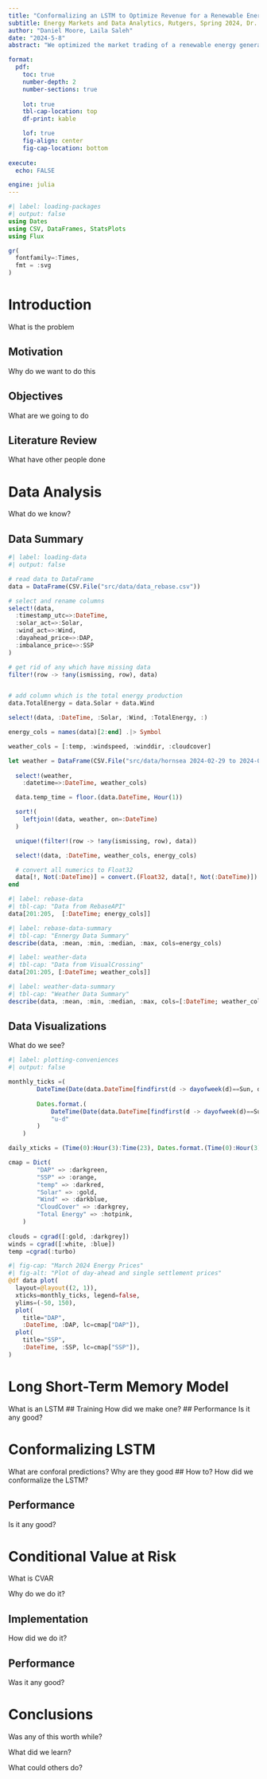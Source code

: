 ```yaml
---
title: "Conformalizing an LSTM to Optimize Revenue for a Renewable Energy Operator using Conditional Value at Risk"
subtitle: Energy Markets and Data Analytics, Rutgers, Spring 2024, Dr. Robert Mieth
author: "Daniel Moore, Laila Saleh"
date: "2024-5-8"
abstract: "We optimized the market trading of a renewable energy generation operator with conditional value at risk based on probabilistic forecasts made with a conformalized Long Short-term Memory (LSTM) recurrent neural network. This work demonstrates an end-to-end work flow of how field data can be ingested, analyzed, and exploited to reduce risk exposure for the operator. Obviously this is financially beneficial to the individual operator, but taken to a larget scale this methodology increases the incentive for renewable generation participation which should drive cost and emmissions down. This work carried out on a small number of features with great results, so it is expected that further studies and more advance models with the same architecture would provide better yield."

format:
  pdf:
    toc: true
    number-depth: 2
    number-sections: true
    
    lot: true
    tbl-cap-location: top
    df-print: kable

    lof: true
    fig-align: center
    fig-cap-location: bottom
    
execute: 
  echo: FALSE

engine: julia
---
```


```julia
#| label: loading-packages
#| output: false
using Dates
using CSV, DataFrames, StatsPlots
using Flux

gr(
  fontfamily=:Times,
  fmt = :svg
)
```

# Introduction
What is the problem

## Motivation
Why do we want to do this

## Objectives
What are we going to do

## Literature Review
What have other people done

# Data Analysis
What do we know?

## Data Summary

```julia
#| label: loading-data
#| output: false

# read data to DataFrame
data = DataFrame(CSV.File("src/data/data_rebase.csv"))

# select and rename columns
select!(data,
  :timestamp_utc=>:DateTime,
  :solar_act=>:Solar,
  :wind_act=>:Wind,
  :dayahead_price=>:DAP,
  :imbalance_price=>:SSP
)

# get rid of any which have missing data
filter!(row -> !any(ismissing, row), data)


# add column which is the total energy production
data.TotalEnergy = data.Solar + data.Wind

select!(data, :DateTime, :Solar, :Wind, :TotalEnergy, :)

energy_cols = names(data)[2:end] .|> Symbol

weather_cols = [:temp, :windspeed, :winddir, :cloudcover]

let weather = DataFrame(CSV.File("src/data/hornsea 2024-02-29 to 2024-04-06.csv"))
  
  select!(weather,
    :datetime=>:DateTime, weather_cols)

  data.temp_time = floor.(data.DateTime, Hour(1))

  sort!(
    leftjoin!(data, weather, on=:DateTime)
  )

  unique!(filter!(row -> !any(ismissing, row), data))

  select!(data, :DateTime, weather_cols, energy_cols)

  # convert all numerics to Float32
  data[!, Not(:DateTime)] = convert.(Float32, data[!, Not(:DateTime)])
end
```


```julia
#| label: rebase-data
#| tbl-cap: "Data from RebaseAPI"
data[201:205,  [:DateTime; energy_cols]]
```

```julia
#| label: rebase-data-summary
#| tbl-cap: "Ennergy Data Summary"
describe(data, :mean, :min, :median, :max, cols=energy_cols)
```

```julia
#| label: weather-data
#| tbl-cap: "Data from VisualCrossing"
data[201:205, [:DateTime; weather_cols]]
```

```julia
#| label: weather-data-summary
#| tbl-cap: "Weather Data Summary"
describe(data, :mean, :min, :median, :max, cols=[:DateTime; weather_cols])
```

## Data Visualizations
What do we see?
```julia
#| label: plotting-conveniences
#| output: false

monthly_ticks =(
		DateTime(Date(data.DateTime[findfirst(d -> dayofweek(d)==Sun, data.DateTime)]), Time(12)):Week(1):last(data.DateTime),
		
		Dates.format.(
			DateTime(Date(data.DateTime[findfirst(d -> dayofweek(d)==Sun, data.DateTime)]), Time(12)):Week(1):last(data.DateTime),
			"u-d"
		)
	)

daily_xticks = (Time(0):Hour(3):Time(23), Dates.format.(Time(0):Hour(3):Time(23), "HH:MM"))

cmap = Dict(
		"DAP" => :darkgreen,
		"SSP" => :orange,
		"temp" => :darkred,
		"Solar" => :gold,
		"Wind" => :darkblue,
		"CloudCover" => :darkgrey,
		"Total Energy" => :hotpink,
	)
	
clouds = cgrad([:gold, :darkgrey])
winds = cgrad([:white, :blue])
temp =cgrad(:turbo)
```

```julia
#| fig-cap: "March 2024 Energy Prices"
#| fig-alt: "Plot of day-ahead and single settlement prices"
@df data plot(
  layout=@layout((2, 1)),
  xticks=monthly_ticks, legend=false,
  ylims=(-50, 150),
  plot(
    title="DAP",
    :DateTime, :DAP, lc=cmap["DAP"]),
  plot(
    title="SSP",
    :DateTime, :SSP, lc=cmap["SSP"]),
)
```

# Long Short-Term Memory Model
What is an LSTM
## Training
How did we make one?
## Performance
Is it any good?

# Conformalizing LSTM
What are conforal predictions?
Why are they good
## How to?
How did we conformalize the LSTM?

## Performance
Is it any good?

# Conditional Value at Risk
What is CVAR

Why do we do it?

## Implementation
How did we do it?

## Performance
Was it any good?

# Conclusions
Was any of this worth while?

What did we learn?

What could others do?
